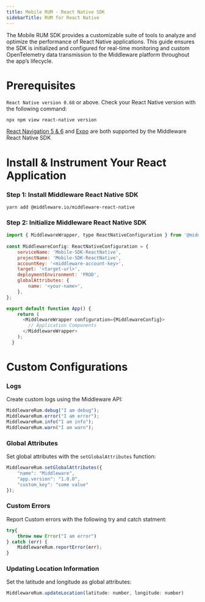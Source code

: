 ```yaml
---
title: Mobile RUM - React Native SDK
sidebarTitle: RUM for React Native
---
```


The Mobile RUM SDK provides a customizable suite of tools to analyze and optimize the performance of React Native applications. This guide ensures the SDK is initialized and configured for real-time monitoring and custom OpenTelemetry data transmission to the Middleware platform throughout the app’s lifecycle.

# Prerequisites

`React Native version 0.68` or above. Check your React Native version with the following command:
```shell Shell
npx npm view react-native version
```

<Note>[React Navigation 5 & 6](https://reactnavigation.org/docs/getting-started#installation) and [Expo](https://docs.expo.dev/) are both supported by the Middleware React Native SDK </Note>

# Install & Instrument Your React Application

### Step 1: Install Middleware React Native SDK

```Shell Shell
yarn add @middleware.io/middleware-react-native
```

### Step 2: Initialize Middleware React Native SDK 

```javascript JavaScript
import { MiddlewareWrapper, type ReactNativeConfiguration } from '@middleware.io/middleware-react-native';
        
const MiddlewareConfig: ReactNativeConfiguration = {
    serviceName: 'Mobile-SDK-ReactNative',
    projectName: 'Mobile-SDK-ReactNative',
    accountKey: '<middleware-account-key>',
    target: '<target-url>',
    deploymentEnvironment: 'PROD',
    globalAttributes: {
        name: '<your-name>',
    },
};

export default function App() { 
    return (
      <MiddlewareWrapper configuration={MiddlewareConfig}>
        // Application Components
      </MiddlewareWrapper>
    );
  }
```

# Custom Configurations

### Logs

Create custom logs using the Middleware API:

```javascript JavaScript
MiddlewareRum.debug("I am debug");
MiddlewareRum.error("I am error");
MiddlewareRum.info("I am info");
MiddlewareRum.warn("I am warn");
```

### Global Attributes

Set global attributes with the `setGlobalAttributes` function:

```javascript JavaScript
MiddlewareRum.setGlobalAttributes({
    "name": "Middleware",
    "app.version": "1.0.0",
    "custom_key": "some value"
});
```

### Custom Errors

Report Custom errors with the following try and catch statment:

```javascript JavaScript
try{
    throw new Error("I am error")
} catch (err) {
    MiddlewareRum.reportError(err);
}
```

### Updating Location Information

Set the latitude and longitude as global attributes:

```javascript JavaScript
MiddlewareRum.updateLocation(latitude: number, longitude: number)
```